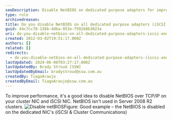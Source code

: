 ```yaml
---
seoDescription: Disable NetBIOS on dedicated purpose adapters for improved performance and cluster stability.
type: rule
archivedreason:
title: Do you disable NetBIOS on all dedicated purpose adapters (iSCSI and Cluster Communications)?
guid: 44c7cc78-136b-4dba-953e-f592b8b3023a
uri: do-you-disable-netbios-on-all-dedicated-purpose-adapters-iscsi-and-cluster-communications
created: 2012-03-02T19:51:17.000Z
authors: []
related: []
redirects:
  - do-you-disable-netbios-on-all-dedicated-purpose-adapters-(iscsi-and-cluster-communications)
lastUpdated: 2024-06-08T03:27:17.000Z
lastUpdatedBy: Brady Stroud [SSW]
lastUpdatedByEmail: bradystroud@ssw.com.au
createdBy: TiagoAraujo
createdByEmail: TiagoAraujo@ssw.com.au
---
```


To improve performance, it's a good idea to disable NetBIOS over TCP/IP on your cluster NIC and iSCSI NIC. NetBIOS isn't used in Server 2008 R2 clusters.
![Disable netBIOS](/uploads/rules/do-you-disable-netbios-on-all-dedicated-purpose-adapters-iscsi-and-cluster-communications/disable-netbios.jpg)Figure: Good example – the NetBIOS is disabled on the dedicated NIC's (iSCSI & Cluster Communications)
